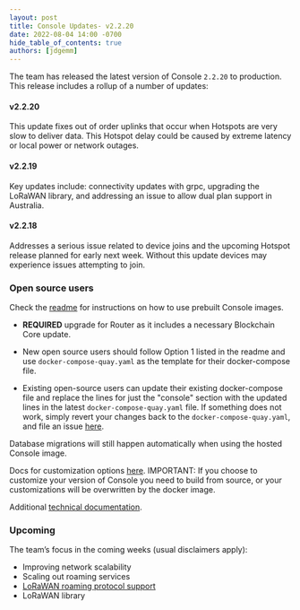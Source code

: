 ```yaml
---
layout: post
title: Console Updates- v2.2.20
date: 2022-08-04 14:00 -0700
hide_table_of_contents: true
authors: [jdgemm]
---
```


The team has released the latest version of Console `2.2.20` to production. This release includes a
rollup of a number of updates:

<!--truncate-->

#### v2.2.20

This update fixes out of order uplinks that occur when Hotspots are very slow to deliver data. This
Hotspot delay could be caused by extreme latency or local power or network outages.

#### v2.2.19

Key updates include: connectivity updates with grpc, upgrading the LoRaWAN library, and addressing
an issue to allow dual plan support in Australia.

#### v2.2.18

Addresses a serious issue related to device joins and the upcoming Hotspot release planned for early
next week. Without this update devices may experience issues attempting to join.

### Open source users

Check the [readme](https://github.com/helium/console) for instructions on how to use prebuilt
Console images.

- **REQUIRED** upgrade for Router as it includes a necessary Blockchain Core update.

- New open source users should follow Option 1 listed in the readme and use
  `docker-compose-quay.yaml` as the template for their docker-compose file.

- Existing open-source users can update their existing docker-compose file and replace the lines for
  just the "console" section with the updated lines in the latest `docker-compose-quay.yaml` file.
  If something does not work, simply revert your changes back to the `docker-compose-quay.yaml`, and
  file an issue [here](https://github.com/helium/console/issues).

Database migrations will still happen automatically when using the hosted Console image.

Docs for customization options
[here](https://docs.helium.com/use-the-network/run-a-network-server/run-console/#customize-console-environment).
IMPORTANT: If you choose to customize your version of Console you need to build from source, or your
customizations will be overwritten by the docker image.

Additional
[technical documentation](https://docs.helium.com/use-the-network/run-a-network-server/run-console/#console-setup).

### Upcoming

The team’s focus in the coming weeks (usual disclaimers apply):

- Improving network scalability
- Scaling out roaming services
- [LoRaWAN roaming protocol support](https://lora-alliance.org/wp-content/uploads/2022/01/TR010-1.0.0-LoRaWAN-Roaming-Hub.pdf)
- LoRaWAN library
